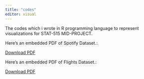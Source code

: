 ```yaml
---
title: "codes"
editor: visual
---
```


The codes which i wrote in R programming language to represent visualizations for STAT-515 MID-PROJECT.

Here's an embedded PDF of Spotify Dataset.:

[Download PDF](https://drive.google.com/file/d/1p6hl6p-xTzfUw6TwD3NqAFG-CszoeY1x/view?usp=drive_link)


Here's an embedded PDF of Flights Dataset.:

[Download PDF](https://drive.google.com/file/d/1rmsjqA-62qnQnehNvlKROmymlohfGuPT/view?usp=drive_link)
